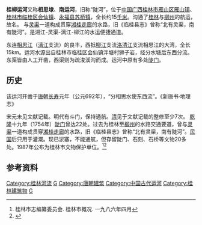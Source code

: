 {{文物保护单位
| 级别 = 市县级
| 省名 = 广西壮族自治区
| 市/县名 = 桂林市
| 图片 = 
| 名称 = 桂柳运河
| 编号 = 
| 分类 = 古建筑
| 时代 = [[唐|唐]]
| 所在 = [[桂林市|桂林市]][[雁山区|雁山区]]、[[桂林市|桂林市]][[临桂区|临桂区]]、[[永福县|永福县]]
| 登录 = 1987年 
}}
'''桂柳运河'''又称'''相思埭'''、'''南运河'''，旧称“陡河”，位于[[中国|中国]][[广西|广西]][[桂林市|桂林市]][[雁山区|雁山区]][[雁山镇|雁山镇]]、[[桂林市|桂林市]][[临桂区|临桂区]][[会仙镇|会仙镇]]、[[永福县|永福县]][[苏桥镇_(永福县)|苏桥镇]]，全长约15[[千米|千米]]。沟通了[[桂林|桂林]]与[[柳州|柳州]]的航运，故名。 与[[灵渠|灵渠]]一道构成贯穿[[湘桂走廊|湘桂走廊]]的水路，旧《临桂县志》曾称“北有灵渠，南有陡河”。是湘江-灵渠-漓江-柳江的水运便捷通道。

东连[[相思江|相思江]]（[[漓江|漓江]]支流）的良丰，西抵[[柳江|柳江]]支流[[洛清江|洛清江]]支流相思江的大湾，全长15km。运河水源出自桂林市临桂区会仙镇泮塘村狮子岩，经分水塘后东西分流。东渠皆由人工开凿，西渠则为疏浚溪沟而成。运河中原有多处[[陡门|陡门]]。
==历史==
该运河开凿于[[唐朝|唐朝]][[长寿_(武周)|长寿]]元年（公元692年），“分相思水使东西流”。《新唐书·地理志》

宋元未见文献记载。明代有斗门，保持通航。[[清|清]]见于文献记载的整修至少7次。 [[乾隆|乾隆]]十九年（1754年）[[陡门|陡门]]曾达22处。过去为桂林至[[柳州|柳州]]的水路交通要道，曾与[[灵渠|灵渠]]一道构成贯穿[[湘桂走廊|湘桂走廊]]的水路，旧《临桂县志》曾称“北有灵渠，南有陡河”。[[中華民國|民国]]后只用于灌溉。现已淤塞，不能通航，但存留陡门、石刻、石桥等文物20多处。1987年公布为桂林市文物保护单位。<ref>桂林市志编纂委员会. 桂林市概况. 一九八六年四月</ref><ref>{{Cite web |url=http://www.gxdqw.com/bin/mse.exe?seachword=&K=b&A=10&rec=213&run=13 |title=桂林市志·文物志·第二章 古建筑·第二节 水利工程、桥梁 |accessdate=2012-03-08 |archive-date=2014-12-13 |archive-url=https://web.archive.org/web/20141213105856/http://www.gxdqw.com/bin/mse.exe?seachword=&K=b&A=10&rec=213&run=13 |dead-url=no }}</ref>

==参考资料==
{{reflist}}

[[Category:桂林河流|Category:桂林河流]]
[[Category:柳江水系|G]]
[[Category:唐朝建筑|Category:唐朝建筑]]
[[Category:中国古代运河|Category:中国古代运河]]
[[Category:桂林建筑物|Category:桂林建筑物]]
[[Category:桂江水系|G]]
